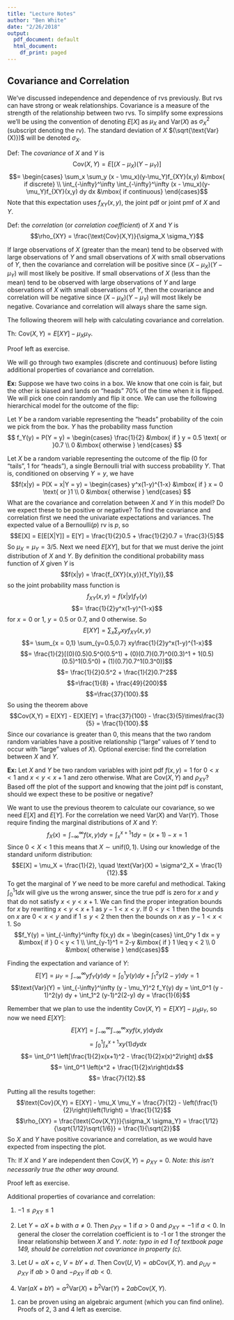 ```yaml
---
title: "Lecture Notes"
author: "Ben White"
date: "2/26/2018"
output:
  pdf_document: default
  html_document:
    df_print: paged
---
```


## Covariance and Correlation

We've discussed independence and dependence of rvs previously. But rvs can have strong or weak relationships. Covariance is a measure of the strength of the relationship between two rvs. To simplify some expressions we'll be using the convention of denoting $E[X]$ as $\mu_X$ and $\text{Var}(X)$ as $\sigma^2_X$ (subscript denoting the rv). The standard deviation of $X$ $(\sqrt{\text{Var}(X)})$ will be denoted $\sigma_X$.

Def: The *covariance* of $X$ and $Y$ is $$\text{Cov}(X,Y) = E[(X - \mu_X)(Y - \mu_Y)]$$ $$= 
\begin{cases}
\sum_x \sum_y (x - \mu_x)(y-\mu_Y)f_{XY}(x,y) &\mbox{ if discrete} \\
\int_{-\infty}^\infty \int_{-\infty}^\infty (x - \mu_x)(y-\mu_Y)f_{XY}(x,y) dy dx &\mbox{ if continuous}
\end{cases}$$ Note that this expectation uses $f_{XY}(x,y)$, the joint pdf or joint pmf of $X$ and $Y$.

Def: the *correlation* (or *correlation coefficient*) of $X$ and $Y$ is $$\rho_{XY} = \frac{\text{Cov}(X,Y)}{\sigma_X \sigma_Y}$$

If large observations of $X$ (greater than the mean) tend to be observed with large observations of $Y$ and small observations of $X$ with small observations of $Y$, then the covariance and correlation will be positive since $(X-\mu_X)(Y-\mu_Y)$ will most likely be positive. If small observations of $X$ (less than the mean) tend to be observed with large observations of $Y$ and large observations of $X$ with small observations of $Y$, then the covariance and correlation will be negative since $(X-\mu_X)(Y-\mu_Y)$ will most likely be negative. Covariance and correlation will always share the same sign.

The following theorem will help with calculating covariance and correlation.

Th: $\text{Cov}(X,Y) = E[XY] - \mu_X\mu_Y$.

Proof left as exercise.

We will go through two examples (discrete and continuous) before listing additional properties of covariance and correlation.

**Ex:** Suppose we have two coins in a box. We know that one coin is fair, but the other is biased and lands on "heads" 70\% of the time when it is flipped. We will pick one coin randomly and flip it once. We can use the following hierarchical model for the outcome of the flip: 

Let $Y$ be a random variable representing the "heads" probability of the coin we pick from the box. $Y$ has the probability mass function 
$$
f_Y(y) = P(Y = y) =  \begin{cases}
\frac{1}{2} &\mbox{ if } y = 0.5 \text{ or }0.7 \\
0 &\mbox{ otherwise }
\end{cases}
$$

Let $X$ be a random variable representing the outcome of the flip (0 for "tails", 1 for "heads"), a single Bernoulli trial with success probability $Y$. That is, conditioned on observing $Y = y$, we have 
$$f(x|y) = P(X = x|Y = y) = \begin{cases}
y^x(1-y)^{1-x} &\mbox{ if } x = 0 \text{ or }1 \\
0 &\mbox{ otherwise }
\end{cases}
$$
What are the covariance and correlation between $X$ and $Y$ in this model? Do we expect these to be positive or negative? To find the covariance and correlation first we need the univariate expectations and variances. The expected value of a Bernoulli$(p)$ rv is $p$, so $$E[X] = E[E[X|Y]] = E[Y] = \frac{1}{2}0.5 + \frac{1}{2}0.7 = \frac{3}{5}$$ So $\mu_X = \mu_Y = 3/5$. Next we need $E[XY]$, but for that we must derive the joint distribution of $X$ and $Y$. By definition the conditional probability mass function of $X$ given $Y$ is $$f(x|y) = \frac{f_{XY}(x,y)}{f_Y(y)},$$ so the joint probability mass function is $$f_{XY}(x,y) = f(x|y)f_Y(y)$$ $$= \frac{1}{2}y^x(1-y)^{1-x}$$ for $x = 0 \text{ or }1$, $y = 0.5 \text{ or }0.7$, and 0 otherwise. So $$E[XY] = \sum_x \sum_y xyf_{XY}(x,y)$$ $$= \sum_{x = 0,1} \sum_{y=0.5,0.7} xy\frac{1}{2}y^x(1-y)^{1-x}$$ $$= \frac{1}{2}[(0)(0.5)0.5^0(0.5^1) + (0)(0.7)(0.7)^0(0.3)^1 + 1(0.5)(0.5)^1(0.5^0) + (1)(0.7)0.7^1(0.3^0)]$$ $$= \frac{1}{2}0.5^2 + \frac{1}{2}0.7^2$$ $$=\frac{1}{8} + \frac{49}{200}$$ $$=\frac{37}{100}.$$ So using the theorem above $$Cov(X,Y) = E[XY] - E[X]E[Y] = \frac{37}{100} - \frac{3}{5}\times\frac{3}{5} = \frac{1}{100}.$$ Since our covariance is greater than 0, this means that the two random random variables have a positive relationship ("large" values of $Y$ tend to occur with "large" values of $X$). Optional exercise: find the correlation between $X$ and $Y$.


**Ex:** Let $X$ and $Y$ be two random variables with joint pdf $f(x,y) = 1$ for $0 <x <1$ and $x < y < x+1$ and zero otherwise. What are $\text{Cov}(X,Y)$ and $\rho_{XY}$? Based off the plot of the support and knowing that the joint pdf is constant, should we expect these to be positive or negative? 

We want to use the previous theorem to calculate our covariance, so we need $E[X]$ and $E[Y]$. For the correlation we need $\text{Var}(X)$ and $\text{Var}(Y)$. Those require finding the marginal distributions of $X$ and $Y$: $$f_X(x) = \int_{-\infty}^\infty f(x,y) dy =  \int_x^{x+1} 1 dy = (x+1) - x = 1$$ Since $0 < X < 1$ this means that $X \sim \text{unif}(0,1)$. Using our knowledge of the standard uniform distribution: $$E[X] = \mu_X = \frac{1}{2}, \quad \text{Var}(X) = \sigma^2_X = \frac{1}{12}.$$ To get the marginal of $Y$ we need to be more careful and methodical. Taking $\int_0^1 1 dx$ will give us the wrong answer, since the true pdf is zero for $x$ and $y$ that do not satisfy $x < y < x+1$. We can find the proper integration bounds for $x$ by rewriting $x < y < x+1$ as $y-1 < x < y$. If $0 < y < 1$ then the bounds on $x$ are $0 < x < y$ and if $1 \leq y < 2$ then then the bounds on $x$ as $y-1 < x < 1$. So $$f_Y(y) = \int_{-\infty}^\infty f(x,y) dx =
\begin{cases}
\int_0^y 1 dx = y &\mbox{ if } 0 < y < 1 \\
\int_{y-1}^1 = 2-y &\mbox{ if } 1 \leq y < 2 \\
0 &\mbox{ otherwise }
\end{cases}$$

Finding the expectation and variance of $Y$: $$E[Y] = \mu_Y = \int_{-\infty}^\infty yf_Y(y) dy = \int_0^1 y(y) dy + \int_1^2 y(2-y) dy = 1$$ $$\text{Var}(Y) = \int_{-\infty}^\infty (y - \mu_Y)^2 f_Y(y) dy = \int_0^1 (y - 1)^2(y) dy + \int_1^2 (y-1)^2(2-y) dy = \frac{1}{6}$$

Remember that we plan to use the indentity $\text{Cov}(X,Y) = E[XY] - \mu_X\mu_Y$, so now we need $E[XY]$: $$E[XY] = \int_{-\infty}^\infty\int_{-\infty}^\infty xyf(x,y)dydx$$ $$= \int_0^1\int_x^{x+1}xy(1)dydx$$ $$= \int_0^1 \left[\frac{1}{2}x(x+1)^2 - \frac{1}{2}x(x)^2\right] dx$$ $$= \int_0^1 \left(x^2 + \frac{1}{2}x\right)dx$$ $$= \frac{7}{12}.$$

Putting all the results together: $$\text{Cov}(X,Y) = E[XY] - \mu_X \mu_Y = \frac{7}{12} - \left(\frac{1}{2}\right)\left(1\right) = \frac{1}{12}$$ $$\rho_{XY} = \frac{\text{Cov(X,Y)}}{\sigma_X \sigma_Y} = \frac{1/12}{\sqrt{1/12}\sqrt{1/6}} = \frac{1}{\sqrt{2}}$$ So $X$ and $Y$ have positive covariance and correlation, as we would have expected from inspecting the plot.

Th: If $X$ and $Y$ are independent then $\text{Cov}(X, Y) = \rho_{XY} = 0$. *Note: this isn't necessarily true the other way around.*

Proof left as exercise.

Additional properties of covariance and correlation:

1. $-1 \leq \rho_{XY} \leq 1$

2. Let $Y = aX + b$ with $a \neq 0$. Then $\rho_{XY} = 1$ if $a > 0$ and $\rho_{XY} = -1$ if $a < 0$. In general the closer the correlation coefficient is to -1 or 1 the stronger the linear relationship between $X$ and $Y$. *note: typo in ed 1 of textbook page 149, should be correlation not covariance in property (c).*

3. Let $U = aX + c$, $V = bY + d$. Then $\text{Cov}(U,V) = ab\text{Cov}(X,Y).$ and $\rho_{UV} = \rho_{XY}$ if $ab>0$ and $-\rho_{XY}$ if $ab<0$.

4. $\text{Var}(aX + bY) = a^2\text{Var}(X) + b^2\text{Var}(Y) + 2ab\text{Cov}(X,Y).$

(1) can be proven using an algebraic argument (which you can find online). Proofs of 2, 3 and 4 left as exercise.
